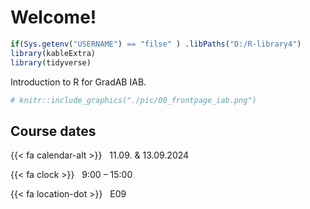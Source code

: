 # Welcome! {#index .unnumbered}

```r
if(Sys.getenv("USERNAME") == "filse" ) .libPaths("D:/R-library4") 
library(kableExtra)
library(tidyverse)
```

Introduction to R for GradAB  IAB.

```r
# knitr::include_graphics("./pic/00_frontpage_iab.png")

```


## Course dates {.unnumbered}

::: {.g-col-12 .g-col-sm-6 .g-col-md-4}


{{< fa calendar-alt >}} &nbsp; 11.09. & 13.09.2024

{{< fa clock >}} &nbsp; 9:00 – 15:00 

{{< fa location-dot >}} &nbsp; E09

:::
